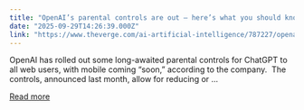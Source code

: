 ```yaml
---
title: "OpenAI’s parental controls are out — here’s what you should know"
date: "2025-09-29T14:26:39.000Z"
link: "https://www.theverge.com/ai-artificial-intelligence/787227/openais-parental-controls-are-out-heres-what-you-should-know"
---
```


OpenAI has rolled out some long-awaited parental controls for ChatGPT to all web users, with mobile coming “soon,” according to the company. 
The controls, announced last month, allow for reducing or ...

[Read more](https://www.theverge.com/ai-artificial-intelligence/787227/openais-parental-controls-are-out-heres-what-you-should-know)

